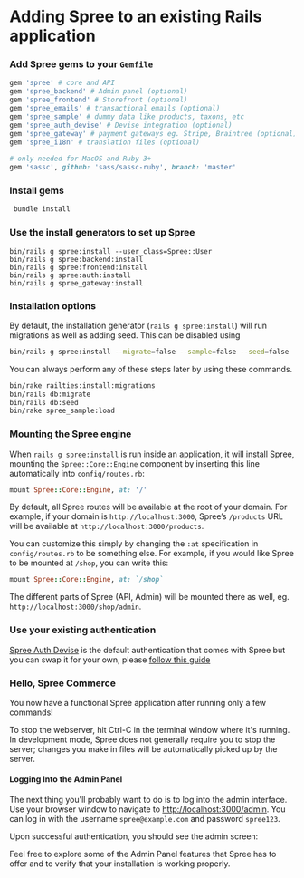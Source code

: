 # Adding Spree to an existing Rails application

### Add Spree gems to your `Gemfile`

```ruby
gem 'spree' # core and API
gem 'spree_backend' # Admin panel (optional)
gem 'spree_frontend' # Storefront (optional)
gem 'spree_emails' # transactional emails (optional)
gem 'spree_sample' # dummy data like products, taxons, etc
gem 'spree_auth_devise' # Devise integration (optional)
gem 'spree_gateway' # payment gateways eg. Stripe, Braintree (optional)
gem 'spree_i18n' # translation files (optional) 
 
# only needed for MacOS and Ruby 3+
gem 'sassc', github: 'sass/sassc-ruby', branch: 'master'
```

### Install gems

```bash
 bundle install
```

### Use the install generators to set up Spree

```
bin/rails g spree:install --user_class=Spree::User
bin/rails g spree:backend:install
bin/rails g spree:frontend:install
bin/rails g spree:auth:install
bin/rails g spree_gateway:install
```

### Installation options

By default, the installation generator (`rails g spree:install`) will run migrations as well as adding seed. This can be disabled using

```bash
bin/rails g spree:install --migrate=false --sample=false --seed=false
```

You can always perform any of these steps later by using these commands.

```bash
bin/rake railties:install:migrations
bin/rails db:migrate
bin/rails db:seed
bin/rake spree_sample:load
```

### Mounting the Spree engine

When `rails g spree:install` is run inside an application, it will install Spree, mounting the `Spree::Core::Engine` component by inserting this line automatically into `config/routes.rb`:

```ruby
mount Spree::Core::Engine, at: '/'
```

By default, all Spree routes will be available at the root of your domain. For example, if your domain is `http://localhost:3000`, Spree’s `/products` URL will be available at `http://localhost:3000/products`.

You can customize this simply by changing the `:at` specification in `config/routes.rb` to be something else. For example, if you would like Spree to be mounted at `/shop`, you can write this:

```ruby
mount Spree::Core::Engine, at: `/shop`
```

The different parts of Spree (API, Admin) will be mounted there as well, eg. `http://localhost:3000/shop/admin`.

### Use your existing authentication

[Spree Auth Devise](https://github.com/spree/spree\_auth\_devise) is the default authentication that comes with Spree but you can swap it for your own, please [follow this guide](../customization/authentication)

### Hello, Spree Commerce

You now have a functional Spree application after running only a few commands!

To stop the webserver, hit Ctrl-C in the terminal window where it's running. In development mode, Spree does not generally require you to stop the server; changes you make in files will be automatically picked up by the server.

#### Logging Into the Admin Panel

The next thing you'll probably want to do is to log into the admin interface. Use your browser window to navigate to [http://localhost:3000/admin](http://localhost:3000/admin). You can log in with the username `spree@example.com` and password `spree123`.

Upon successful authentication, you should see the admin screen:

Feel free to explore some of the Admin Panel features that Spree has to offer and to verify that your installation is working properly.
